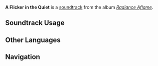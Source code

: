 {{Stub}}
{{Soundtrack Infobox
|image          = Radiance Aflame.png
|album          = Radiance Aflame
|disc           = 1
|number         = 08
|featured       = 
|featured2      = 
|featured3      = 
|featured_disc  = 
|featured_disc2 = 
|featured_disc3 = 
|youtube_id     = 
|spotify_id     = 79C6CiLu3mmoDVioFWxYbr
|previous       = Sleep After the Toil
|next           = The Horn Has Sounded
}}
'''A Flicker in the Quiet''' is a [[soundtrack]] from the album ''[[Radiance Aflame]]''.

==Soundtrack Usage==
{{Soundtrack Usage
|location          = Varesa's Orchard//night
|quest             = 
|domain            = 
|eventgameplay     = 
|special_displayed = 
|special           = 
|teapot            = 
|mediaoriginal     =
}}
<!--
==Other Arrangements==
{{Files by Category Gallery|Media Using an Unreleased Arrangement of {{subst:#titleparts:{{subst:PAGENAME}}}} Soundtrack}}
-->
<!--
==Production Credits==
{| class="wikitable"
! Position
! Staff<ref>NetEase Cloud Music: [https://music.163.com/#/song?id=NUMBER TITLE {{zh|}}]</ref>
|-
!
| ({{zh|}})
|}
|}
-->
<!--
==Gallery==
<gallery>
</gallery>
-->

==Other Languages==
{{Other Languages
|en       = A Flicker in the Quiet
|zhs      = 夜伴微火
|zhs_rm   = 
|zht      = 
|zht_rm   = 
|zh_tl    = 
|ja       = 夜に揺らめく炎
|ja_rm    = 
|ja_tl    = 
}}
<!--
==References==
{{Reflist}}
-->

==Navigation==
{{Soundtrack Navbox|Radiance Aflame}}